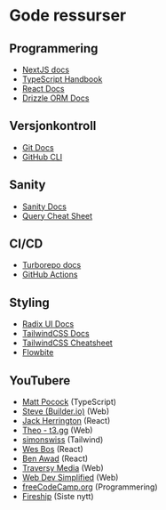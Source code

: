 # Gode ressurser

## Programmering

- [NextJS docs](https://nextjs.org/docs/getting-started)
- [TypeScript Handbook](https://www.typescriptlang.org/docs/handbook/intro.html)
- [React Docs](https://beta.reactjs.org/)
- [Drizzle ORM Docs](https://orm.drizzle.team)

## Versjonkontroll

- [Git Docs](https://git-scm.com/docs)
- [GitHub CLI](https://cli.github.com/manual/index)

## Sanity

- [Sanity Docs](https://www.sanity.io/docs)
- [Query Cheat Sheet](https://www.sanity.io/docs/query-cheat-sheet)

## CI/CD

- [Turborepo docs](https://turbo.build/repo/docs)
- [GitHub Actions](https://docs.github.com/en/actions)

## Styling

- [Radix UI Docs](https://www.radix-ui.com/docs/primitives/overview/getting-started)
- [TailwindCSS Docs](https://tailwindcss.com/docs/installation)
- [TailwindCSS Cheatsheet](https://nerdcave.com/tailwind-cheat-sheet)
- [Flowbite](https://flowbite.com/)

## YouTubere

- [Matt Pocock](https://www.youtube.com/@mattpocockuk) (TypeScript)
- [Steve (Builder.io)](https://www.youtube.com/@Steve8708) (Web)
- [Jack Herrington](https://www.youtube.com/@jherr) (React)
- [Theo - t3․gg](https://www.youtube.com/@t3dotgg) (Web)
- [simonswiss](https://www.youtube.com/@Simonswissdev) (Tailwind)
- [Wes Bos](https://www.youtube.com/@wesbos) (React)
- [Ben Awad](https://www.youtube.com/@BenAwad) (React)
- [Traversy Media](https://www.youtube.com/@TraversyMedia) (Web)
- [Web Dev Simplified](https://www.youtube.com/@WebDevSimplified) (Web)
- [freeCodeCamp.org](https://www.youtube.com/@freeCodeCamp) (Programmering)
- [Fireship](https://www.youtube.com/@fireship) (Siste nytt)
